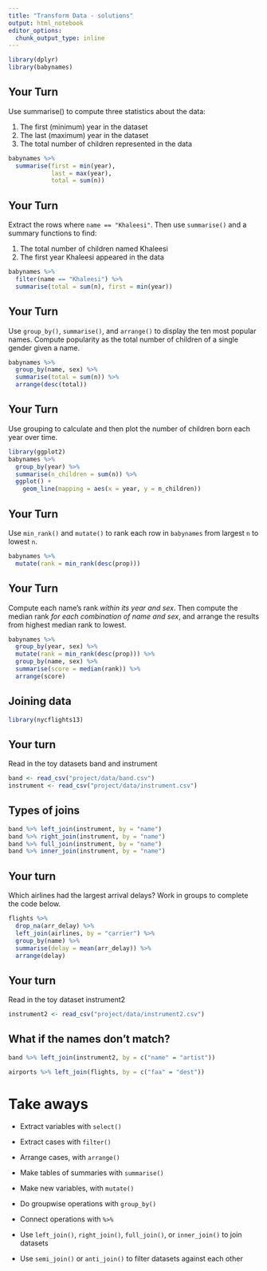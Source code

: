 ```yaml
---
title: "Transform Data - solutions"
output: html_notebook
editor_options: 
  chunk_output_type: inline
---
```


```r
library(dplyr)
library(babynames)
```

## Your Turn

Use summarise() to compute three statistics about the data:

1. The first (minimum) year in the dataset  
2. The last (maximum) year in the dataset  
3. The total number of children represented in the data

```r
babynames %>% 
  summarise(first = min(year), 
            last = max(year), 
            total = sum(n))
```

## Your Turn

Extract the rows where `name == "Khaleesi"`. Then use `summarise()` and a summary functions to find:

1. The total number of children named Khaleesi
2. The first year Khaleesi appeared in the data

```r
babynames %>% 
  filter(name == "Khaleesi") %>% 
  summarise(total = sum(n), first = min(year))
```

## Your Turn

Use `group_by()`, `summarise()`, and `arrange()` to display the ten most popular names. Compute popularity as the total number of children of a single gender given a name.

```r
babynames %>%
  group_by(name, sex) %>% 
  summarise(total = sum(n)) %>% 
  arrange(desc(total))
```

## Your Turn

Use grouping to calculate and then plot the number of children born each year over time.

```r
library(ggplot2)
babynames %>%
  group_by(year) %>% 
  summarise(n_children = sum(n)) %>% 
  ggplot() +
    geom_line(mapping = aes(x = year, y = n_children))
```

## Your Turn

Use `min_rank()` and `mutate()` to rank each row in `babynames` from largest `n` to lowest `n`.

```r
babynames %>% 
  mutate(rank = min_rank(desc(prop)))
```

## Your Turn

Compute each name's rank _within its year and sex_. 
Then compute the median rank _for each combination of name and sex_, and arrange the results from highest median rank to lowest.

```r
babynames %>% 
  group_by(year, sex) %>% 
  mutate(rank = min_rank(desc(prop))) %>% 
  group_by(name, sex) %>% 
  summarise(score = median(rank)) %>% 
  arrange(score)
```


## Joining data

```r
library(nycflights13)
```

## Your turn
Read in the toy datasets band and instrument

```r
band <- read_csv("project/data/band.csv")
instrument <- read_csv("project/data/instrument.csv")
```

## Types of joins

```r
band %>% left_join(instrument, by = "name")
band %>% right_join(instrument, by = "name")
band %>% full_join(instrument, by = "name")
band %>% inner_join(instrument, by = "name")
```

## Your turn
Which airlines had the largest arrival delays? Work in groups to complete the code below. 
```r
flights %>% 
  drop_na(arr_delay) %>%
  left_join(airlines, by = "carrier") %>%
  group_by(name) %>%
  summarise(delay = mean(arr_delay)) %>%
  arrange(delay)
```

## Your turn
Read in the toy dataset instrument2

```r
instrument2 <- read_csv("project/data/instrument2.csv")
```

## What if the names don't match?

```r
band %>% left_join(instrument2, by = c("name" = "artist"))
```

```r
airports %>% left_join(flights, by = c("faa" = "dest"))
```


# Take aways

* Extract variables with `select()`  
* Extract cases with `filter()`  
* Arrange cases, with `arrange()`  

* Make tables of summaries with `summarise()`  
* Make new variables, with `mutate()`  
* Do groupwise operations with `group_by()`

* Connect operations with `%>%`  

* Use `left_join()`, `right_join()`, `full_join()`, or `inner_join()` to join datasets
* Use `semi_join()` or `anti_join()` to filter datasets against each other



